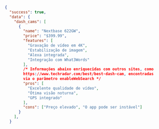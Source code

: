 ```json JSON
{
  "success": true,
  "data": {
    "dash_cams": [
      {
        "name": "Nextbase 622GW",
        "price": "$399.99",
        "features": [
          "Gravação de vídeo em 4K",
          "Estabilização de imagem",
          "Alexa integrada",
          "Integração com What3Words"
        ],
        /* Informações abaixo enriquecidas com outros sites, como 
        https://www.techradar.com/best/best-dash-cam, encontradas 
        via o parâmetro enableWebSearch */
        "pros": [
          "Excelente qualidade de vídeo",
          "Ótima visão noturna",
          "GPS integrado"
        ],
        "cons": ["Preço elevado", "O app pode ser instável"]
      }
    ],
  }

```

